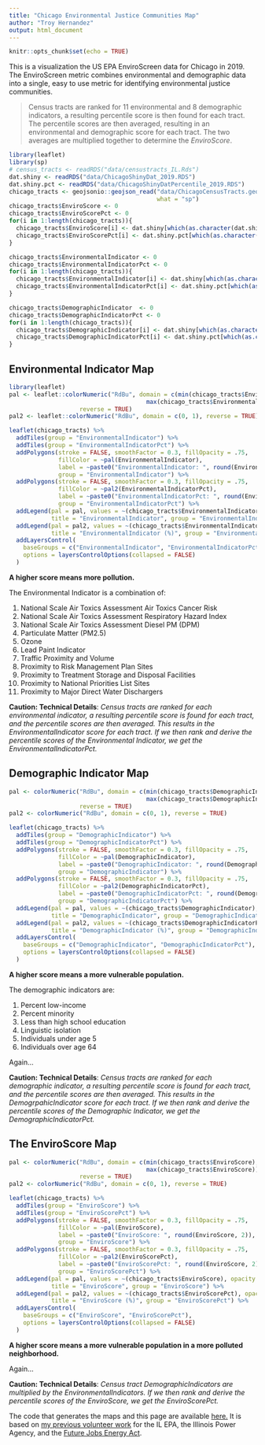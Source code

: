 ```yaml
---
title: "Chicago Environmental Justice Communities Map"
author: "Troy Hernandez"
output: html_document
---
```


```r
knitr::opts_chunk$set(echo = TRUE)
```


This is a visualization the US EPA EnviroScreen data for Chicago in 2019. The EnviroScreen metric combines environmental and demographic data into a single, easy to use metric for identifying environmental justice communities.

> Census tracts are ranked for 11 environmental and 8 demographic indicators, a resulting percentile score is then found for each tract. The percentile scores are then averaged, resulting in an environmental and demographic score for each tract.  The two averages are multiplied together to determine the *EnviroScore*.

```r
library(leaflet)
library(sp)
# census_tracts <- readRDS("data/censustracts_IL.Rds")
dat.shiny <- readRDS("data/ChicagoShinyDat_2019.RDS")
dat.shiny.pct <- readRDS("data/ChicagoShinyDatPercentile_2019.RDS")
chicago_tracts <- geojsonio::geojson_read("data/ChicagoCensusTracts.geojson",
                                          what = "sp")
chicago_tracts$EnviroScore <- 0
chicago_tracts$EnviroScorePct <- 0
for(i in 1:length(chicago_tracts)){
  chicago_tracts$EnviroScore[i] <- dat.shiny[which(as.character(dat.shiny$CensusTract) == as.character(chicago_tracts$geoid10[i])), "EnviroScore"]
  chicago_tracts$EnviroScorePct[i] <- dat.shiny.pct[which(as.character(dat.shiny.pct$CensusTract) == as.character(chicago_tracts$geoid10[i])), "EnviroScore"]
}

chicago_tracts$EnvironmentalIndicator <- 0
chicago_tracts$EnvironmentalIndicatorPct <- 0
for(i in 1:length(chicago_tracts)){
  chicago_tracts$EnvironmentalIndicator[i] <- dat.shiny[which(as.character(dat.shiny$CensusTract) == as.character(chicago_tracts$geoid10[i])), "EnvironmentalIndicator"]
  chicago_tracts$EnvironmentalIndicatorPct[i] <- dat.shiny.pct[which(as.character(dat.shiny.pct$CensusTract) == as.character(chicago_tracts$geoid10[i])), "EnvironmentalIndicator"]
}

chicago_tracts$DemographicIndicator  <- 0
chicago_tracts$DemographicIndicatorPct <- 0
for(i in 1:length(chicago_tracts)){
  chicago_tracts$DemographicIndicator[i] <- dat.shiny[which(as.character(dat.shiny$CensusTract) == as.character(chicago_tracts$geoid10[i])), "DemographicIndicator"]
  chicago_tracts$DemographicIndicatorPct[i] <- dat.shiny.pct[which(as.character(dat.shiny.pct$CensusTract) == as.character(chicago_tracts$geoid10[i])), "DemographicIndicator"]
}

```

## Environmental Indicator Map

```r
library(leaflet)
pal <- leaflet::colorNumeric("RdBu", domain = c(min(chicago_tracts$EnvironmentalIndicator),
                                       max(chicago_tracts$EnvironmentalIndicator)),
                    reverse = TRUE)
pal2 <- leaflet::colorNumeric("RdBu", domain = c(0, 1), reverse = TRUE)

leaflet(chicago_tracts) %>%
  addTiles(group = "EnvironmentalIndicator") %>%
  addTiles(group = "EnvironmentalIndicatorPct") %>%
  addPolygons(stroke = FALSE, smoothFactor = 0.3, fillOpacity = .75,
              fillColor = ~pal(EnvironmentalIndicator),
              label = ~paste0("EnvironmentalIndicator: ", round(EnvironmentalIndicator, 2)),
              group = "EnvironmentalIndicator") %>%
  addPolygons(stroke = FALSE, smoothFactor = 0.3, fillOpacity = .75,
              fillColor = ~pal2(EnvironmentalIndicatorPct),
              label = ~paste0("EnvironmentalIndicatorPct: ", round(EnvironmentalIndicator, 2)),
              group = "EnvironmentalIndicatorPct") %>%
  addLegend(pal = pal, values = ~(chicago_tracts$EnvironmentalIndicator), opacity = 1.0,
            title = "EnvironmentalIndicator", group = "EnvironmentalIndicator") %>%
  addLegend(pal = pal2, values = ~(chicago_tracts$EnvironmentalIndicatorPct), opacity = 1.0,
            title = "EnvironmentalIndicator (%)", group = "EnvironmentalIndicatorPct") %>%
  addLayersControl(
    baseGroups = c("EnvironmentalIndicator", "EnvironmentalIndicatorPct"),
    options = layersControlOptions(collapsed = FALSE)
  )
```

**A higher score means more pollution.**

The Environmental Indicator is a combination of:

1. National Scale Air Toxics Assessment Air Toxics Cancer Risk
2. National Scale Air Toxics Assessment Respiratory Hazard Index
3. National Scale Air Toxics Assessment Diesel PM (DPM)
4. Particulate Matter (PM2.5)
5. Ozone
6. Lead Paint Indicator
7. Traffic Proximity and Volume
8. Proximity to Risk Management Plan Sites
9. Proximity to Treatment Storage and Disposal Facilities
10. Proximity to National Priorities List Sites
11. Proximity to Major Direct Water Dischargers

**Caution: Technical Details**: *Census tracts are ranked for each environmental indicator, a resulting percentile score is found for each tract, and the percentile scores are then averaged. This results in the EnvironmentalIndicator score for each tract. If we then rank and derive the percentile scores of the Environmental Indicator, we get the EnvironmentalIndicatorPct.*

## Demographic Indicator Map

```r
pal <- colorNumeric("RdBu", domain = c(min(chicago_tracts$DemographicIndicator),
                                       max(chicago_tracts$DemographicIndicator)),
                    reverse = TRUE)
pal2 <- colorNumeric("RdBu", domain = c(0, 1), reverse = TRUE)

leaflet(chicago_tracts) %>%
  addTiles(group = "DemographicIndicator") %>%
  addTiles(group = "DemographicIndicatorPct") %>%
  addPolygons(stroke = FALSE, smoothFactor = 0.3, fillOpacity = .75,
              fillColor = ~pal(DemographicIndicator),
              label = ~paste0("DemographicIndicator: ", round(DemographicIndicator, 2)),
              group = "DemographicIndicator") %>%
  addPolygons(stroke = FALSE, smoothFactor = 0.3, fillOpacity = .75,
              fillColor = ~pal2(DemographicIndicatorPct),
              label = ~paste0("DemographicIndicatorPct: ", round(DemographicIndicator, 2)),
              group = "DemographicIndicatorPct") %>%
  addLegend(pal = pal, values = ~(chicago_tracts$DemographicIndicator), opacity = 1.0,
            title = "DemographicIndicator", group = "DemographicIndicator") %>%
  addLegend(pal = pal2, values = ~(chicago_tracts$DemographicIndicatorPct), opacity = 1.0,
            title = "DemographicIndicator (%)", group = "DemographicIndicatorPct") %>%
  addLayersControl(
    baseGroups = c("DemographicIndicator", "DemographicIndicatorPct"),
    options = layersControlOptions(collapsed = FALSE)
  )
```

**A higher score means a more vulnerable population.**

The demographic indicators are:

1. Percent low-income
2. Percent minority
3. Less than high school education
4. Linguistic isolation
5. Individuals under age 5
6. Individuals over age 64

Again...

**Caution: Technical Details**: *Census tracts are ranked for each demographic indicator, a resulting percentile score is found for each tract, and the percentile scores are then averaged. This results in the DemogrpahicIndicator score for each tract. If we then rank and derive the percentile scores of the Demographic Indicator, we get the DemographicIndicatorPct.*


## The EnviroScore Map

```r
pal <- colorNumeric("RdBu", domain = c(min(chicago_tracts$EnviroScore),
                                       max(chicago_tracts$EnviroScore)),
                    reverse = TRUE)
pal2 <- colorNumeric("RdBu", domain = c(0, 1), reverse = TRUE)

leaflet(chicago_tracts) %>%
  addTiles(group = "EnviroScore") %>%
  addTiles(group = "EnviroScorePct") %>%
  addPolygons(stroke = FALSE, smoothFactor = 0.3, fillOpacity = .75,
              fillColor = ~pal(EnviroScore),
              label = ~paste0("EnviroScore: ", round(EnviroScore, 2)),
              group = "EnviroScore") %>%
  addPolygons(stroke = FALSE, smoothFactor = 0.3, fillOpacity = .75,
              fillColor = ~pal2(EnviroScorePct),
              label = ~paste0("EnviroScorePct: ", round(EnviroScore, 2)),
              group = "EnviroScorePct") %>%
  addLegend(pal = pal, values = ~(chicago_tracts$EnviroScore), opacity = 1.0,
            title = "EnviroScore", group = "EnviroScore") %>%
  addLegend(pal = pal2, values = ~(chicago_tracts$EnviroScorePct), opacity = 1.0,
            title = "EnviroScore (%)", group = "EnviroScorePct") %>%
  addLayersControl(
    baseGroups = c("EnviroScore", "EnviroScorePct"),
    options = layersControlOptions(collapsed = FALSE)
  )
```


**A higher score means a more vulnerable population in a more polluted neighborhood.**

Again...

**Caution: Technical Details**: *Census tract DemographicIndicators are multiplied by the EnvironmentalIndicators. If we then rank and derive the percentile scores of the EnviroScore, we get the EnviroScorePct.*

The code that generates the maps and this page are available [here.](https://github.com/TroyHernandez/CHI_EJ_map)  It is based on [my previous volunteer work](https://github.com/TroyHernandez/IL_EJ_map) for the IL EPA, the Illinois Power Agency, and the [Future Jobs Energy Act](https://www.illinois.gov/sites/ipa/Pages/Renewable_Resources.aspx).